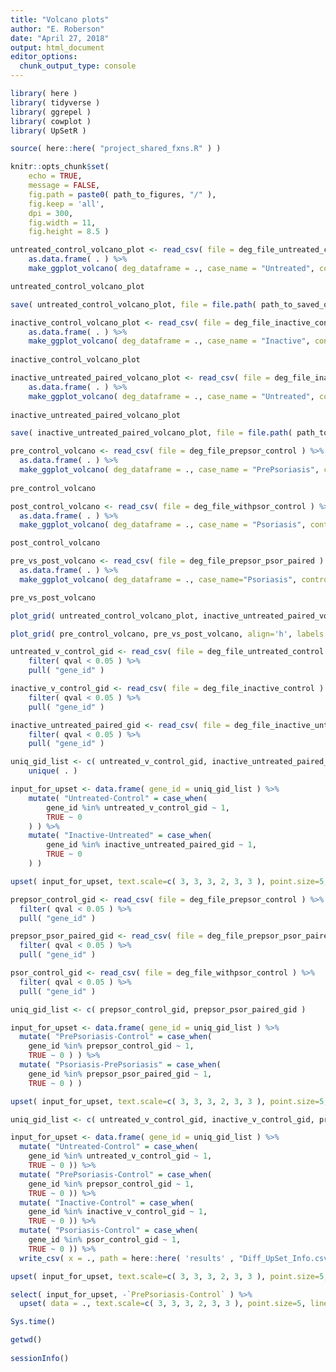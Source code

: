 ```yaml
---
title: "Volcano plots"
author: "E. Roberson"
date: "April 27, 2018"
output: html_document
editor_options: 
  chunk_output_type: console
---
```


```r
library( here )
library( tidyverse )
library( ggrepel )
library( cowplot )
library( UpSetR )
```

```r
source( here::here( "project_shared_fxns.R" ) )
```

```r
knitr::opts_chunk$set(
	echo = TRUE,
	message = FALSE,
	fig.path = paste0( path_to_figures, "/" ),
	fig.keep = 'all',
	dpi = 300,
	fig.width = 11,
	fig.height = 8.5 )
```

```r
untreated_control_volcano_plot <- read_csv( file = deg_file_untreated_control ) %>%
	as.data.frame( . ) %>%
	make_ggplot_volcano( deg_dataframe = ., case_name = "Untreated", control_name = "Control" )

untreated_control_volcano_plot

save( untreated_control_volcano_plot, file = file.path( path_to_saved_objects, "untreated_v_control_volcano.RData" ) )
```

```r
inactive_control_volcano_plot <- read_csv( file = deg_file_inactive_control ) %>%
	as.data.frame( . ) %>%
	make_ggplot_volcano( deg_dataframe = ., case_name = "Inactive", control_name = "Control" )
	
inactive_control_volcano_plot
```

```r
inactive_untreated_paired_volcano_plot <- read_csv( file = deg_file_inactive_untreated_paired ) %>%
	as.data.frame( . ) %>%
	make_ggplot_volcano( deg_dataframe = ., case_name = "Untreated", control_name = "Inactive" )
	
inactive_untreated_paired_volcano_plot

save( inactive_untreated_paired_volcano_plot, file = file.path( path_to_saved_objects, "inactive_v_untreated_paired_volcano.RData" ) )
```

```r
pre_control_volcano <- read_csv( file = deg_file_prepsor_control ) %>%
  as.data.frame( . ) %>%
  make_ggplot_volcano( deg_dataframe = ., case_name = "PrePsoriasis", control_name = "Control" )
  
pre_control_volcano
```

```r
post_control_volcano <- read_csv( file = deg_file_withpsor_control ) %>%
  as.data.frame( . ) %>%
  make_ggplot_volcano( deg_dataframe = ., case_name = "Psoriasis", control_name = "Control" )

post_control_volcano
```

```r
pre_vs_post_volcano <- read_csv( file = deg_file_prepsor_psor_paired ) %>%
  as.data.frame( . ) %>%
  make_ggplot_volcano( deg_dataframe = ., case_name="Psoriasis", control_name = "PrePsoriasis" )

pre_vs_post_volcano
```

```r
plot_grid( untreated_control_volcano_plot, inactive_untreated_paired_volcano_plot, align='h', labels=c( "A", "B" ), nrow=1 )

plot_grid( pre_control_volcano, pre_vs_post_volcano, align='h', labels = c( "A", "B" ) )
```

```r
untreated_v_control_gid <- read_csv( file = deg_file_untreated_control ) %>%
	filter( qval < 0.05 ) %>%
	pull( "gene_id" )

inactive_v_control_gid <- read_csv( file = deg_file_inactive_control ) %>%
	filter( qval < 0.05 ) %>%
	pull( "gene_id" )

inactive_untreated_paired_gid <- read_csv( file = deg_file_inactive_untreated_paired ) %>%
	filter( qval < 0.05 ) %>%
	pull( "gene_id" )

uniq_gid_list <- c( untreated_v_control_gid, inactive_untreated_paired_gid ) %>%
	unique( . )

input_for_upset <- data.frame( gene_id = uniq_gid_list ) %>%
	mutate( "Untreated-Control" = case_when(
		gene_id %in% untreated_v_control_gid ~ 1,
		TRUE ~ 0
	) ) %>%
	mutate( "Inactive-Untreated" = case_when(
		gene_id %in% inactive_untreated_paired_gid ~ 1,
		TRUE ~ 0
	) )

upset( input_for_upset, text.scale=c( 3, 3, 3, 2, 3, 3 ), point.size=5, line.size=2 )
```

```r
prepsor_control_gid <- read_csv( file = deg_file_prepsor_control ) %>%
  filter( qval < 0.05 ) %>%
  pull( "gene_id" )

prepsor_psor_paired_gid <- read_csv( file = deg_file_prepsor_psor_paired ) %>%
  filter( qval < 0.05 ) %>%
  pull( "gene_id" )

psor_control_gid <- read_csv( file = deg_file_withpsor_control ) %>%
  filter( qval < 0.05 ) %>%
  pull( "gene_id" )

uniq_gid_list <- c( prepsor_control_gid, prepsor_psor_paired_gid )

input_for_upset <- data.frame( gene_id = uniq_gid_list ) %>%
  mutate( "PrePsoriasis-Control" = case_when(
    gene_id %in% prepsor_control_gid ~ 1,
    TRUE ~ 0 ) ) %>%
  mutate( "Psoriasis-PrePsoriasis" = case_when(
    gene_id %in% prepsor_psor_paired_gid ~ 1,
    TRUE ~ 0 ) )

upset( input_for_upset, text.scale=c( 3, 3, 3, 2, 3, 3 ), point.size=5, line.size=2 )
```

```r
uniq_gid_list <- c( untreated_v_control_gid, inactive_v_control_gid, prepsor_control_gid,  psor_control_gid )

input_for_upset <- data.frame( gene_id = uniq_gid_list ) %>%
  mutate( "Untreated-Control" = case_when(
    gene_id %in% untreated_v_control_gid ~ 1,
    TRUE ~ 0 )) %>%
  mutate( "PrePsoriasis-Control" = case_when(
    gene_id %in% prepsor_control_gid ~ 1,
    TRUE ~ 0 )) %>%
  mutate( "Inactive-Control" = case_when(
    gene_id %in% inactive_v_control_gid ~ 1,
    TRUE ~ 0 )) %>%
  mutate( "Psoriasis-Control" = case_when(
    gene_id %in% psor_control_gid ~ 1,
    TRUE ~ 0 )) %>%
  write_csv( x = ., path = here::here( 'results' , "Diff_UpSet_Info.csv" ) )

upset( input_for_upset, text.scale=c( 3, 3, 3, 2, 3, 3 ), point.size=5, line.size=2 )

select( input_for_upset, -`PrePsoriasis-Control` ) %>%
  upset( data = ., text.scale=c( 3, 3, 3, 2, 3, 3 ), point.size=5, line.size=2 )
```

```r
Sys.time()

getwd()
  
sessionInfo()
```
